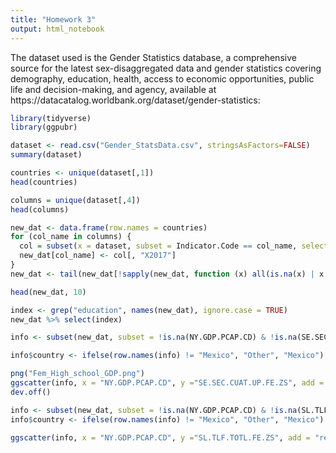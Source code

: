 ```yaml
---
title: "Homework 3"
output: html_notebook
---
```


The dataset used is the Gender Statistics database, a comprehensive source for the latest sex-disaggregated data and gender statistics covering demography, education, health, access to economic opportunities, public life and decision-making, and agency, available at https://datacatalog.worldbank.org/dataset/gender-statistics:
```r
library(tidyverse)
library(ggpubr)
```

```r
dataset <- read.csv("Gender_StatsData.csv", stringsAsFactors=FALSE)
summary(dataset)
```

```r
countries <- unique(dataset[,1])
head(countries)
```
```r
columns = unique(dataset[,4])
head(columns)
```


```r
new_dat <- data.frame(row.names = countries)
for (col_name in columns) {
  col = subset(x = dataset, subset = Indicator.Code == col_name, select=X2017)
  new_dat[col_name] <- col[, "X2017"]
}
new_dat <- tail(new_dat[!sapply(new_dat, function (x) all(is.na(x) | x == ""))], -46)
```


```r
head(new_dat, 10)
```
```r
index <- grep("education", names(new_dat), ignore.case = TRUE)
new_dat %>% select(index)
```
```r
info <- subset(new_dat, subset = !is.na(NY.GDP.PCAP.CD) & !is.na(SE.SEC.CUAT.UP.FE.ZS))

info$country <- ifelse(row.names(info) != "Mexico", "Other", "Mexico")

png("Fem_High_school_GDP.png")
ggscatter(info, x = "NY.GDP.PCAP.CD", y ="SE.SEC.CUAT.UP.FE.ZS", add = "reg.line", conf.int = TRUE, cor.method = "pearson", cor.coef = TRUE, cor.coeff.args = list(label.y.npc="bottom", label.x.npc="center"), xlab = "GDP Per Capita", ylab = "Female population with at least high school at 25 years old", label = row.names(info), repel = TRUE, label.select = "Mexico", palette = "uchicago", color = "country")  #color="country", palette = c("red", "black"), fill = "lightgray")
dev.off()
```

```r
info <- subset(new_dat, subset = !is.na(NY.GDP.PCAP.CD) & !is.na(SL.TLF.TOTL.FE.ZS))
info$country <- ifelse(row.names(info) != "Mexico", "Other", "Mexico")

ggscatter(info, x = "NY.GDP.PCAP.CD", y ="SL.TLF.TOTL.FE.ZS", add = "reg.line", conf.int = TRUE, cor.method = "pearson", cor.coef = TRUE, cor.coeff.args = list(label.y.npc="bottom", label.x.npc="center"), xlab = "GDP Per Capita", ylab = "Percentage of female labor force", label = row.names(info), repel = TRUE, label.select = "Mexico", palette = "uchicago", color = "country")
```
```r

```

